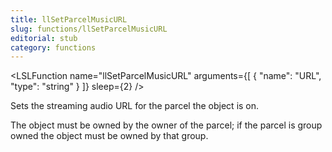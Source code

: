 ```yaml
---
title: llSetParcelMusicURL
slug: functions/llSetParcelMusicURL
editorial: stub
category: functions
---
```


<LSLFunction
	name="llSetParcelMusicURL"
	arguments={[
	{
		"name": "URL",
		"type": "string"
	}
]}
	sleep={2}
/>

Sets the streaming audio URL for the parcel the object is on.

The object must be owned by the owner of the parcel; if the parcel is group owned the object must be owned by that group.
